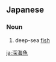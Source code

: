 ==Japanese==
{{ja-kanjitab|しん|かい|ぎょ|yomi=on}}

===Noun===
{{ja-noun|しんかいぎょ}}

# deep-sea [[fish]]
#: {{ja-usex|'''深海魚'''には目のないものがある。|'''しんかいぎょ''' に は め の ない もの が ある。|Some deep-sea fish totally lack visual organs.}}

[[ja:深海魚]]